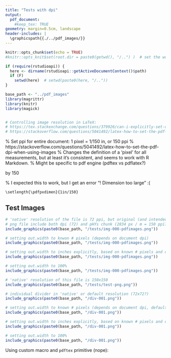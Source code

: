 ```yaml
---
title: "Tests with dpi"
output: 
  pdf_document:
    #keep_tex: TRUE
geometry: margin=0.5cm, landscape
header-includes: |
  \graphicspath{{./../pdf_images/}}
---
```


```r
knitr::opts_chunk$set(echo = TRUE)
#knitr::opts_knit$set(root.dir = paste0(getwd(), "/..") )  # set the working directory for R code chunks to the parent directory: works for R, but not LaTeX

if (require(rstudioapi)) {
  here <- dirname(rstudioapi::getActiveDocumentContext()$path)
  if (F)
    setwd(here)  # setwd(paste0(here, "/.."))
}

base_path <- "../pdf_images"
library(magrittr)
library(knitr)
library(magick)


# Controlling image resolution in LaTeX:
# https://tex.stackexchange.com/questions/379926/can-i-explicitly-set-dpi-on-a-per-image-basis-with-includegraphics
# https://stackoverflow.com/questions/5041492/latex-how-to-set-the-pdf-dpi-when-using-images
```

% Set ppi for entire document: 1 pixel = 1/150 in, or 150 ppi
% https://stackoverflow.com/questions/5041492/latex-how-to-set-the-pdf-dpi-when-using-images
% Changes the definition of a 'pixel' for all measurements, but at least it's consistent, and seems to work with R Markdown.
% Might be specific to pdf engine (pdftex vs pdflatex?)

\pdfpxdimen=1in    
\divide\pdfpxdimen by 150

% I expected this to work, but I get an error "! Dimension too large" :(

    \setlength{\pdfpxdimen}{1in/150}


```{=latex}
% Change dpi of images only? Using `pdftex` primitive
% seems to have no effect, even in the preamble ('header-includes')

\pdfimageresolution=150

% Custom macro - no effect :(

\newcommand{\includegraphicsdpi}[3]{%
    \pdfimageresolution=#1  % Change the dpi of images
    \includegraphics[#2]{#3}
    \pdfimageresolution=72  % Change it back to the default
}
```

## Test Images
```r
# 'native' resolution of the file is 72 ppi, but original (and intended) is 150 ppi.
# png file include both dpi (72) and pHYs chunk (2834 px / m = 150 ppi?)
include_graphics(paste0(base_path, "/tests/img-000-pdfimages.png"))
```

```r
# setting out.width to knwon # pixels (depends on document dpi)
include_graphics(paste0(base_path, "/tests/img-000-pdfimages.png"))
```

```r
# setting out.width to inches explicitly, based on known # pixels and desired dpi (150)
include_graphics(paste0(base_path, "/tests/img-000-pdfimages.png"))
```

```r
# setting out.width to 100%
include_graphics(paste0(base_path, "/tests/img-000-pdfimages.png"))
```

```r
# 'native' resolution of this file is 150x150
include_graphics(paste0(base_path, "/tests/test-png.png"))
```


```r
# individual divider in 'native' or default resolution (72x72?)
include_graphics(paste0(base_path, "/div-001.png"))
```

```r
# setting out.width to known # pixels (depends on document dpi, default is 72)
include_graphics(paste0(base_path, "/div-001.png"))
```

```r
# setting out.width to inches explicitly, based on known # pixels and desired dpi (150)
include_graphics(paste0(base_path, "/div-001.png"))
```

```r
# setting out.width to 100%
include_graphics(paste0(base_path, "/div-001.png"))
```

Using custom macro and `pdftex` primitive (nope):

\includegraphicsdpi{150}{}{div-001.png}